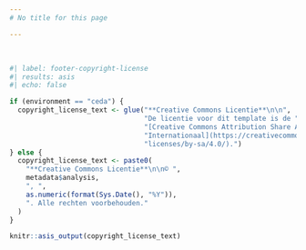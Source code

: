 ```yaml
---
# No title for this page

---
```

 

```r
#| label: footer-copyright-license
#| results: asis
#| echo: false

if (environment == "ceda") {
  copyright_license_text <- glue("**Creative Commons Licentie**\n\n",
                                 "De licentie voor dit template is de ",
                                 "[Creative Commons Attribution Share Alike 4.0 ",
                                 "Internationaal](https://creativecommons.org/",
                                 "licenses/by-sa/4.0/).")
} else {
  copyright_license_text <- paste0(
    "**Creative Commons Licentie**\n\n© ",
    metadata$analysis,
    ", ",
    as.numeric(format(Sys.Date(), "%Y")),
    ". Alle rechten voorbehouden."
  )
} 

knitr::asis_output(copyright_license_text)
```
